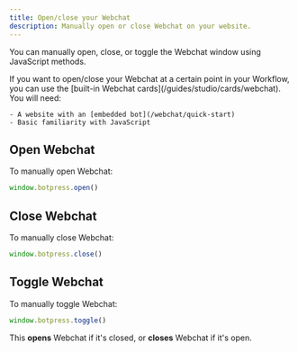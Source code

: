 ```yaml
---
title: Open/close your Webchat
description: Manually open or close Webchat on your website.
---
```


You can manually open, close, or toggle the Webchat window using JavaScript methods.

<Tip>
    If you want to open/close your Webchat at a certain point in your Workflow, you can use the [built-in Webchat cards](/guides/studio/cards/webchat).
</Tip>

<Info>
    You will need:

    - A website with an [embedded bot](/webchat/quick-start)
    - Basic familiarity with JavaScript
</Info>

## Open Webchat

To manually open Webchat:

```javascript
window.botpress.open()
```

## Close Webchat

To manually close Webchat:

```javascript
window.botpress.close()
```

## Toggle Webchat

To manually toggle Webchat:

```javascript
window.botpress.toggle()
```

This **opens** Webchat if it's closed, or **closes** Webchat if it's open.
